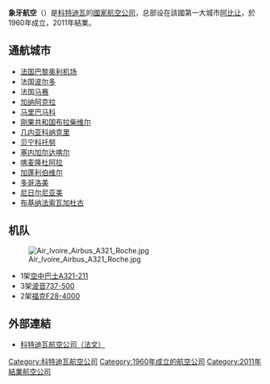 {{Infobox airline
| airline = 象牙航空
| nativename = {{lang|fr|Air Ivoire}}
| logo = Air Ivoire logo.png
| IATA = VU
| ICAO = VUN
| callsign = AIRIVOIRE
| founded = 1960年
| ceased = 2011年
| hubs = [[阿必尚國際機場|阿必尚國際機場]]
| headquarters = {{flagicon image|Flag of Ivory Coast.svg}}科特迪瓦阿比让
}}
'''象牙航空'''（{{lang|fr|'''Air Ivoire'''}}）是[[科特迪瓦|科特迪瓦]]的[[國家航空公司|國家航空公司]]，总部设在該國第一大城市[[阿比让|阿比让]]，於1960年成立，2011年結業。

== 通航城市 ==
*[[法国|法国]][[巴黎|巴黎]][[奥利机场|奥利机场]]
*法国[[波尔多|波尔多]]
*法国[[马赛|马赛]]
*[[加纳|加纳]][[阿克拉|阿克拉]]
*[[马里|马里]][[巴马科|巴马科]]
*[[刚果共和国|刚果共和国]][[布拉柴维尔|布拉柴维尔]]
*[[几内亚|几内亚]][[科纳克里|科纳克里]]
*[[贝宁|贝宁]][[科托努|科托努]]
*[[塞内加尔|塞内加尔]][[达喀尔|达喀尔]]
*[[喀麦隆|喀麦隆]][[杜阿拉|杜阿拉]]
*[[加蓬|加蓬]][[利伯维尔|利伯维尔]]
*[[多哥|多哥]][[洛美|洛美]]
*[[尼日尔|尼日尔]][[尼亚美|尼亚美]]
*[[布基纳法索|布基纳法索]][[瓦加杜古|瓦加杜古]]

==机队==
[[File:Air_Ivoire_Airbus_A321_Roche.jpg|thumb]]
*1架[[空中客车A320|空中巴士A321-211]]
*3架[[波音737|波音737-500]]
*2架[[福克F28|福克F28-4000]]

==外部連結==
*[https://web.archive.org/web/20080224022833/http://www.airivoire.com/ 科特迪瓦航空公司（法文）]

{{Air-company-stub}}

[[Category:科特迪瓦航空公司|Category:科特迪瓦航空公司]]
[[Category:1960年成立的航空公司|Category:1960年成立的航空公司]]
[[Category:2011年結業航空公司|Category:2011年結業航空公司]]